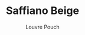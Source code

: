 ---
id: item-11
type: accessories
imgSrc: ../images/items/item11.png
specialOffers:
  - 3 FOR 2
title: Saffiano Beige
subtitle: Louvre Pouch
price: 69.99
---